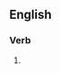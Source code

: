 ==English==

===Verb===
{{head|en|present participle}}

# {{present participle of|screeve|lang=en|nocat=1}}